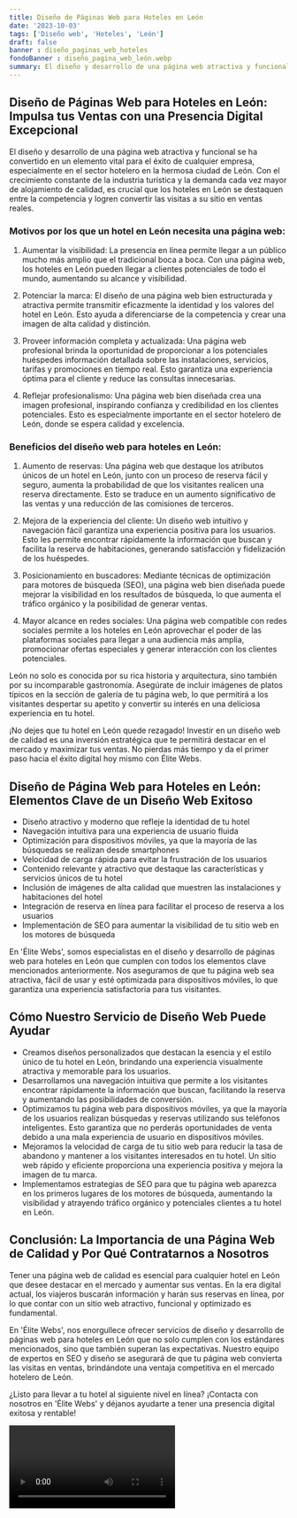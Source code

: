 ```yaml
---
title: Diseño de Páginas Web para Hoteles en León
date: '2023-10-03'
tags: ['Diseño web', 'Hoteles', 'León']
draft: false
banner : diseño_paginas_web_hoteles
fondoBanner : diseño_pagina_web_león.webp
summary: El diseño y desarrollo de una página web atractiva y funcional se ha convertido en un elemento vital para el éxito de cualquier empresa, especialmente en el sector hotelero en la hermosa ciudad de León. Con el crecimiento constante de la industria turística y la demanda cada vez mayor de alojamiento de calidad, es crucial que los hoteles en León se destaquen entre la competencia y logren convertir las visitas a su sitio en ventas reales.
---
```


## Diseño de Páginas Web para Hoteles en León: Impulsa tus Ventas con una Presencia Digital Excepcional

El diseño y desarrollo de una página web atractiva y funcional se ha convertido en un elemento vital para el éxito de cualquier empresa, especialmente en el sector hotelero en la hermosa ciudad de León. Con el crecimiento constante de la industria turística y la demanda cada vez mayor de alojamiento de calidad, es crucial que los hoteles en León se destaquen entre la competencia y logren convertir las visitas a su sitio en ventas reales.

### Motivos por los que un hotel en León necesita una página web:

1. Aumentar la visibilidad: La presencia en línea permite llegar a un público mucho más amplio que el tradicional boca a boca. Con una página web, los hoteles en León pueden llegar a clientes potenciales de todo el mundo, aumentando su alcance y visibilidad.

2. Potenciar la marca: El diseño de una página web bien estructurada y atractiva permite transmitir eficazmente la identidad y los valores del hotel en León. Esto ayuda a diferenciarse de la competencia y crear una imagen de alta calidad y distinción.

3. Proveer información completa y actualizada: Una página web profesional brinda la oportunidad de proporcionar a los potenciales huéspedes información detallada sobre las instalaciones, servicios, tarifas y promociones en tiempo real. Esto garantiza una experiencia óptima para el cliente y reduce las consultas innecesarias.

4. Reflejar profesionalismo: Una página web bien diseñada crea una imagen profesional, inspirando confianza y credibilidad en los clientes potenciales. Esto es especialmente importante en el sector hotelero de León, donde se espera calidad y excelencia.

### Beneficios del diseño web para hoteles en León:

1. Aumento de reservas: Una página web que destaque los atributos únicos de un hotel en León, junto con un proceso de reserva fácil y seguro, aumenta la probabilidad de que los visitantes realicen una reserva directamente. Esto se traduce en un aumento significativo de las ventas y una reducción de las comisiones de terceros.

2. Mejora de la experiencia del cliente: Un diseño web intuitivo y navegación fácil garantiza una experiencia positiva para los usuarios. Esto les permite encontrar rápidamente la información que buscan y facilita la reserva de habitaciones, generando satisfacción y fidelización de los huéspedes.

3. Posicionamiento en buscadores: Mediante técnicas de optimización para motores de búsqueda (SEO), una página web bien diseñada puede mejorar la visibilidad en los resultados de búsqueda, lo que aumenta el tráfico orgánico y la posibilidad de generar ventas.

4. Mayor alcance en redes sociales: Una página web compatible con redes sociales permite a los hoteles en León aprovechar el poder de las plataformas sociales para llegar a una audiencia más amplia, promocionar ofertas especiales y generar interacción con los clientes potenciales.

León no solo es conocida por su rica historia y arquitectura, sino también por su incomparable gastronomía. Asegúrate de incluir imágenes de platos típicos en la sección de galería de tu página web, lo que permitirá a los visitantes despertar su apetito y convertir su interés en una deliciosa experiencia en tu hotel.

¡No dejes que tu hotel en León quede rezagado! Investir en un diseño web de calidad es una inversión estratégica que te permitirá destacar en el mercado y maximizar tus ventas. No pierdas más tiempo y da el primer paso hacia el éxito digital hoy mismo con Élite Webs.

<GifSeo />

<Cta />

## Diseño de Página Web para Hoteles en León: Elementos Clave de un Diseño Web Exitoso

- Diseño atractivo y moderno que refleje la identidad de tu hotel
- Navegación intuitiva para una experiencia de usuario fluida
- Optimización para dispositivos móviles, ya que la mayoría de las búsquedas se realizan desde smartphones
- Velocidad de carga rápida para evitar la frustración de los usuarios
- Contenido relevante y atractivo que destaque las características y servicios únicos de tu hotel
- Inclusión de imágenes de alta calidad que muestren las instalaciones y habitaciones del hotel
- Integración de reserva en línea para facilitar el proceso de reserva a los usuarios
- Implementación de SEO para aumentar la visibilidad de tu sitio web en los motores de búsqueda

En 'Élite Webs', somos especialistas en el diseño y desarrollo de páginas web para hoteles en León que cumplen con todos los elementos clave mencionados anteriormente. Nos aseguramos de que tu página web sea atractiva, fácil de usar y esté optimizada para dispositivos móviles, lo que garantiza una experiencia satisfactoria para tus visitantes.

## Cómo Nuestro Servicio de Diseño Web Puede Ayudar

- Creamos diseños personalizados que destacan la esencia y el estilo único de tu hotel en León, brindando una experiencia visualmente atractiva y memorable para los usuarios.
- Desarrollamos una navegación intuitiva que permite a los visitantes encontrar rápidamente la información que buscan, facilitando la reserva y aumentando las posibilidades de conversión.
- Optimizamos tu página web para dispositivos móviles, ya que la mayoría de los usuarios realizan búsquedas y reservas utilizando sus teléfonos inteligentes. Esto garantiza que no perderás oportunidades de venta debido a una mala experiencia de usuario en dispositivos móviles.
- Mejoramos la velocidad de carga de tu sitio web para reducir la tasa de abandono y mantener a los visitantes interesados en tu hotel. Un sitio web rápido y eficiente proporciona una experiencia positiva y mejora la imagen de tu marca.
- Implementamos estrategias de SEO para que tu página web aparezca en los primeros lugares de los motores de búsqueda, aumentando la visibilidad y atrayendo tráfico orgánico y potenciales clientes a tu hotel en León.

## Conclusión: La Importancia de una Página Web de Calidad y Por Qué Contratarnos a Nosotros

Tener una página web de calidad es esencial para cualquier hotel en León que desee destacar en el mercado y aumentar sus ventas. En la era digital actual, los viajeros buscarán información y harán sus reservas en línea, por lo que contar con un sitio web atractivo, funcional y optimizado es fundamental.

En 'Élite Webs', nos enorgullece ofrecer servicios de diseño y desarrollo de páginas web para hoteles en León que no solo cumplen con los estándares mencionados, sino que también superan las expectativas. Nuestro equipo de expertos en SEO y diseño se asegurará de que tu página web convierta las visitas en ventas, brindándote una ventaja competitiva en el mercado hotelero de León.

¿Listo para llevar a tu hotel al siguiente nivel en línea? ¡Contacta con nosotros en 'Élite Webs' y déjanos ayudarte a tener una presencia digital exitosa y rentable!

<Video />

<CtaBot job='Hoteles' city='León'/>

<Gmaps query='León+españa+maps' />